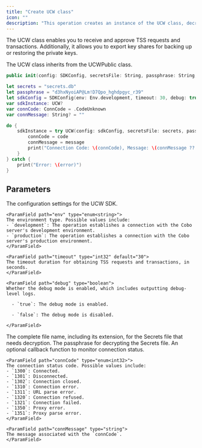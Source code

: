 ```yaml
---
title: "Create UCW class"
icon: ""
description: "This operation creates an instance of the UCW class, decrypts the Secrets file, establishes a connection with the Cobo server, and optionally registers a callback endpoint to monitor the connection status."
---
```

<Info>The UCW class enables you to receive and approve TSS requests and transactions. Additionally, it allows you to export key shares for backing up or restoring the private keys.</Info>

<Info>The UCW class inherits from the UCWPublic class.</Info>

<CodeGroup>

```Swift iOS
public init(config: SDKConfig, secretsFile: String, passphrase: String, connCallback: @escaping(ConnCode, String?) -> Void = { _, _ in }) throws
```

</CodeGroup>


<RequestExample>

```Swift iOS
let secrets = "secrets.db"
let passphrase = "d3hxNyoiAP@Lm!D7Qpo_hghdpgyc_r39"
let sdkConfig = SDKConfig(env: Env.development, timeout: 30, debug: true)
var sdkInstance: UCW?
var connCode: ConnCode = .CodeUnknown
var connMessage: String? = ""

do {
    sdkInstance = try UCW(config: sdkConfig, secretsFile: secrets, passphrase: passphrase) { code, message in
        connCode = code
        connMessage = message
        print("Connection Code: \(connCode), Message: \(connMessage ?? "No message")")
    }
} catch {
    print("Error: \(error)")
}
```

</RequestExample>


## Parameters

<ParamField path="config" type="object">
The configuration settings for the UCW SDK.

  <Expandable title="child attributes">

    <ParamField path="env" type="enum<string>">
    The environment type. Possible values include:
    - `development`: The operation establishes a connection with the Cobo server's development environment.
    - `production`: The operation establishes a connection with the Cobo server's production environment.
    </ParamField>

    <ParamField path="timeout" type="int32" default="30">
    The timeout duration for obtaining TSS requests and transactions, in seconds.
    </ParamField>

    <ParamField path="debug" type="boolean">
    Whether the debug mode is enabled, which includes outputting debug-level logs.

      - `true`: The debug mode is enabled.

      - `false`: The debug mode is disabled.

    </ParamField>

  </Expandable>
</ParamField>

<ParamField path="secretsFile" type="string">
The complete file name, including its extension, for the Secrets file that needs decryption.
</ParamField>

<ParamField path="passphrase" type="string">
The passphrase for decrypting the Secrets file.
</ParamField>

<ParamField path="connCallback" type="function">
An optional callback function to monitor connection status.

  <Expandable title="child attributes">

    <ParamField path="connCode" type="enum<int32>">
    The connection status code. Possible values include:
    - `1300`: Connected.
    - `1301`: Disconnected.
    - `1302`: Connection closed.
    - `1310`: Connection error.
    - `1311`: URL parse error.
    - `1320`: Connection refused.
    - `1321`: Connection failed.
    - `1350`: Proxy error.
    - `1351`: Proxy parse error.
    </ParamField>

    <ParamField path="connMessage" type="string">
    The message associated with the `connCode`.
    </ParamField>

  </Expandable>
</ParamField>

